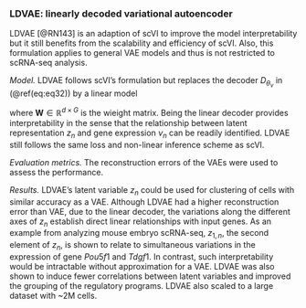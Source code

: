 
### LDVAE: linearly decoded variational autoencoder {#ldvae}

LDVAE [@RN143]<!--[87]--> is an adaption of scVI to improve the model interpretability but it still benefits from the scalability and efficiency of scVI.  Also, this formulation applies to general VAE models and thus is not restricted to scRNA-seq analysis.

*Model.*  LDVAE follows scVI’s formulation but replaces the decoder $D_{\theta_{ν}}$ in (\@ref(eq:eq32)) by a linear model

\begin{equation}
	\mathbf{ν}_{n}=\mathbf{Wz}_{n}	(\#eq:eq35)
\end{equation}

where $\mathbf{W} \in \mathbb{R}^{d×G}$ is the wieight matrix. Being the linear decoder provides interpretability in the sense that the relationship between latent representation $z_{n}$ and gene expression $ν_{n}$ can be readily identified. LDVAE still follows the same loss and non-linear inference scheme as scVI. 

*Evaluation metrics.*  The reconstruction errors of the VAEs were used to assess the performance.  

*Results.* LDVAE’s latent variable $z_{n}$ could be used for clustering of cells with similar accuracy as a VAE.  Although LDVAE had a higher reconstruction error than VAE, due to the linear decoder, the variations along the different axes of $z_{n}$ establish direct linear relationships with input genes. As an example from analyzing mouse embryo scRNA-seq, $z_{1,n}$, the second element of $z_{n}$, is shown to relate to simultaneous variations in the expression of gene $Pou5f1$ and $Tdgf1$. In contrast, such interpretability would be intractable without approximation for a VAE.  LDVAE was also shown to induce fewer correlations between latent variables and improved the grouping of the regulatory programs. LDVAE also scaled to a large dataset with ~2M cells.  

